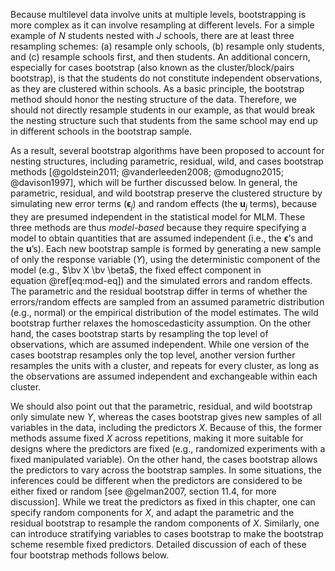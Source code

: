 Because multilevel data involve units at multiple levels, bootstrapping is more complex as it can involve resampling at different levels. For a simple example of $N$ students nested with $J$ schools, there are at least three resampling schemes: (a) resample only schools, (b) resample only students, and (c) resample schools first, and then students. An additional concern, especially for cases bootstrap (also known as the cluster/block/pairs bootstrap), is that the students do not constitute independent observations, as they are clustered within schools. As a basic principle, the bootstrap method should honor the nesting structure of the data. Therefore, we should not directly resample students in our example, as that would break the nesting structure such that students from the same school may end up in different schools in the bootstrap sample.

As a result, several bootstrap algorithms have been proposed to account for nesting structures, including parametric, residual, wild, and cases bootstrap methods [@goldstein2011; @vanderleeden2008; @modugno2015; @davison1997], which will be further discussed below. In general, the parametric, residual, and wild bootstrap preserve the clustered structure by simulating new error terms ($\boldsymbol{\epsilon}_{j}$) and random effects (the $\mathbf{u}_j$ terms), because they are presumed independent in the statistical model for MLM. These three methods are thus *model-based* because they require specifying a model to obtain quantities that are assumed independent (i.e., the $\boldsymbol{\epsilon}$'s and the $\mathbf{u}$'s). Each new bootstrap sample is formed by generating a new sample of only the response variable ($Y$), using the deterministic component of the model (e.g., $\bv X \bv \beta$, the fixed effect component in equation\ \@ref[eq:mod-eq]) and the simulated errors and random effects. The parametric and the residual bootstrap differ in terms of whether the errors/random effects are sampled from an assumed parametric distribution (e.g., normal) or the empirical distribution of the model estimates. The wild bootstrap further relaxes the homoscedasticity assumption. On the other hand, the cases bootstrap starts by resampling the top level of observations, which are assumed independent. While one version of the cases bootstrap resamples only the top level, another version further resamples the units with a cluster, and repeats for every cluster, as long as the observations are assumed independent and exchangeable within each cluster. 

We should also point out that the parametric, residual, and wild bootstrap only simulate new $Y$, whereas the cases bootstrap gives new samples of all variables in the data, including the predictors $X$. Because of this, the former methods assume fixed $X$ across repetitions, making it more suitable for designs where the predictors are fixed (e.g., randomized experiments with a fixed manipulated variable). On the other hand, the cases bootstrap allows the predictors to vary across the bootstrap samples. In some situations, the inferences could be different when the predictors are considered to be either fixed or random [see @gelman2007, section 11.4, for more discussion]. While we treat the predictors as fixed in this chapter, one can specify random components for $X$, and adapt the parametric and the residual bootstrap to resample the random components of $X$. Similarly, one can introduce stratifying variables to cases bootstrap to make the bootstrap scheme resemble fixed predictors. Detailed discussion of each of these four bootstrap methods follows below. 
<!-- YZ: Can we add references here so that if readers are interested in these directions, they can refer to these references-->